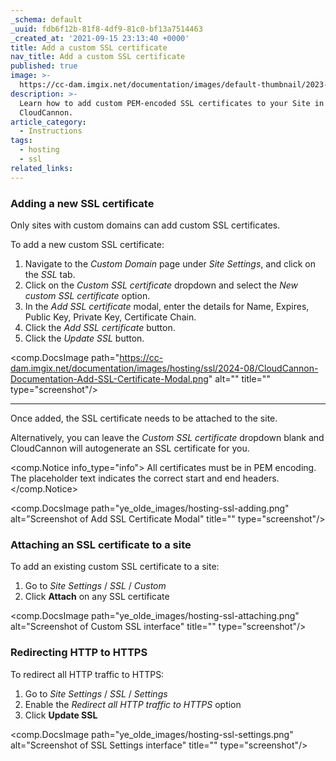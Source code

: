 ```yaml
---
_schema: default
_uuid: fdb6f12b-81f8-4df9-81c0-bf13a7514463
_created_at: '2021-09-15 23:13:40 +0000'
title: Add a custom SSL certificate
nav_title: Add a custom SSL certificate
published: true
image: >-
  https://cc-dam.imgix.net/documentation/images/default-thumbnail/2023-Q4/CloudCannon-Documentation-Thumbnail.png
description: >-
  Learn how to add custom PEM-encoded SSL certificates to your Site in
  CloudCannon.
article_category:
  - Instructions
tags:
  - hosting
  - ssl
related_links:
---
```

### Adding a new SSL certificate

Only sites with custom domains can add custom SSL certificates.

To add a new custom SSL certificate:

1. Navigate to the *Custom Domain* page under *Site Settings*, and click on the *SSL* tab.
2. Click on the *Custom SSL certificate* dropdown and select the *New custom SSL certificate* option.
3. In the *Add SSL certificate* modal, enter the details for Name, Expires, Public Key, Private Key, Certificate Chain.
4. Click the *Add SSL certificate* button.
5. Click the *Update SSL* button.

<comp.DocsImage path="https://cc-dam.imgix.net/documentation/images/hosting/ssl/2024-08/CloudCannon-Documentation-Add-SSL-Certificate-Modal.png" alt="" title="" type="screenshot"/>

---

Once added, the SSL certificate needs to be attached to the site.

Alternatively, you can leave the *Custom SSL certificate* dropdown blank and CloudCannon will autogenerate an SSL certificate for you.

<comp.Notice info_type="info">
  All certificates must be in PEM encoding. The placeholder text indicates the correct start and end headers.
</comp.Notice>

<comp.DocsImage path="ye_olde_images/hosting-ssl-adding.png" alt="Screenshot of Add SSL Certificate Modal" title="" type="screenshot"/>

### Attaching an SSL certificate to a site

To add an existing custom SSL certificate to a site:

1. Go to *Site Settings* / *SSL* / *Custom*
2. Click **Attach** on any SSL certificate

<comp.DocsImage path="ye_olde_images/hosting-ssl-attaching.png" alt="Screenshot of Custom SSL interface" title="" type="screenshot"/>

### Redirecting HTTP to HTTPS

To redirect all HTTP traffic to HTTPS:

1. Go to *Site Settings* / *SSL* / *Settings*
2. Enable the *Redirect all HTTP traffic to HTTPS* option
3. Click **Update SSL**

<comp.DocsImage path="ye_olde_images/hosting-ssl-settings.png" alt="Screenshot of SSL Settings interface" title="" type="screenshot"/>